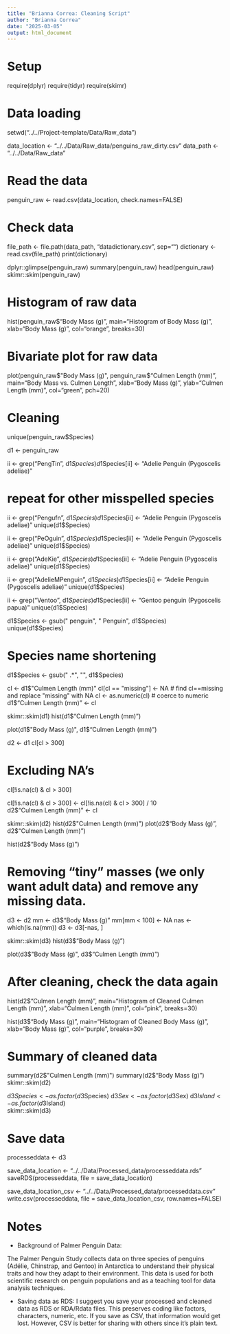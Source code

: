 ```yaml
---
title: "Brianna Correa: Cleaning Script"
author: "Brianna Correa"
date: "2025-03-05"
output: html_document
---
```


# Setup
require(dplyr)
require(tidyr)
require(skimr)

# Data loading
setwd("../../Project-template/Data/Raw_data")

data_location <- "../../Data/Raw_data/penguins_raw_dirty.csv"
data_path <- "../../Data/Raw_data"

# Read the data
penguin_raw <- read.csv(data_location, check.names=FALSE)

# Check data
file_path <- file.path(data_path, "datadictionary.csv", sep="")
dictionary <- read.csv(file_path)
print(dictionary)

dplyr::glimpse(penguin_raw)
summary(penguin_raw)
head(penguin_raw)
skimr::skim(penguin_raw)

# Histogram of raw data
hist(penguin_raw$"Body Mass (g)", main="Histogram of Body Mass (g)", xlab="Body Mass (g)", col="orange", breaks=30)

# Bivariate plot for raw data
plot(penguin_raw$"Body Mass (g)", penguin_raw$"Culmen Length (mm)", main="Body Mass vs. Culmen Length", xlab="Body Mass (g)", ylab="Culmen Length (mm)", col="green", pch=20)

# Cleaning
unique(penguin_raw$Species)

d1 <- penguin_raw

ii <- grep("PengTin", d1$Species)
d1$Species[ii] <- "Adelie Penguin (Pygoscelis adeliae)"

# repeat for other misspelled species
ii <- grep("Pengufn", d1$Species)
d1$Species[ii] <- "Adelie Penguin (Pygoscelis adeliae)"
unique(d1$Species)

ii <- grep("PeOguin", d1$Species)
d1$Species[ii] <- "Adelie Penguin (Pygoscelis adeliae)"
unique(d1$Species)

ii <- grep("AdeKie", d1$Species)
d1$Species[ii] <- "Adelie Penguin (Pygoscelis adeliae)"
unique(d1$Species)

ii <- grep("AdelieMPenguin", d1$Species)
d1$Species[ii] <- "Adelie Penguin (Pygoscelis adeliae)"
unique(d1$Species)

ii <- grep("Ventoo", d1$Species)
d1$Species[ii] <- "Gentoo penguin (Pygoscelis papua)"
unique(d1$Species)

d1$Species <- gsub(" penguin", " Penguin", d1$Species)
unique(d1$Species)

# Species name shortening
d1$Species <- gsub(" .*", "", d1$Species)

cl <- d1$"Culmen Length (mm)"
cl[cl == "missing"] <- NA  # find cl==missing and replace "missing" with NA
cl <- as.numeric(cl)  # coerce to numeric
d1$"Culmen Length (mm)" <- cl

skimr::skim(d1)
hist(d1$"Culmen Length (mm)")

plot(d1$"Body Mass (g)", d1$"Culmen Length (mm)")

d2 <- d1
cl[cl > 300]

# Excluding NA's
cl[!is.na(cl) & cl > 300]

cl[!is.na(cl) & cl > 300] <- cl[!is.na(cl) & cl > 300] / 10  
d2$"Culmen Length (mm)" <- cl

skimr::skim(d2)
hist(d2$"Culmen Length (mm)")
plot(d2$"Body Mass (g)", d2$"Culmen Length (mm)")

hist(d2$"Body Mass (g)")

# Removing "tiny" masses (we only want adult data) and remove any missing data.
d3 <- d2
mm <- d3$"Body Mass (g)"
mm[mm < 100] <- NA
nas <- which(is.na(mm))
d3 <- d3[-nas, ]

skimr::skim(d3)
hist(d3$"Body Mass (g)")

plot(d3$"Body Mass (g)", d3$"Culmen Length (mm)")

# After cleaning, check the data again
hist(d2$"Culmen Length (mm)", main="Histogram of Cleaned Culmen Length (mm)", xlab="Culmen Length (mm)", col="pink", breaks=30)

hist(d3$"Body Mass (g)", main="Histogram of Cleaned Body Mass (g)", xlab="Body Mass (g)", col="purple", breaks=30)

# Summary of cleaned data
summary(d2$"Culmen Length (mm)")
summary(d2$"Body Mass (g)")
skimr::skim(d2)

d3$Species <- as.factor(d3$Species)
d3$Sex <- as.factor(d3$Sex)
d3$Island <- as.factor(d3$Island)  
skimr::skim(d3)

# Save data
processeddata <- d3

save_data_location <- "../../Data/Processed_data/processeddata.rds"
saveRDS(processeddata, file = save_data_location)

save_data_location_csv <- "../../Data/Processed_data/processeddata.csv"
write.csv(processeddata, file = save_data_location_csv, row.names=FALSE)


# Notes

- Background of Palmer Penguin Data:

The Palmer Penguin Study collects data on three species of penguins (Adélie, Chinstrap, and Gentoo) in Antarctica to understand their physical traits and how they adapt to their environment. This data is used for both scientific research on penguin populations and as a teaching tool for data analysis techniques.


-  Saving data as RDS:
I suggest you save your processed and cleaned data as RDS or RDA/Rdata files.  This preserves coding like factors, characters, numeric, etc.  If you save as CSV, that information would get lost.
However, CSV is better for sharing with others since it's plain text.

